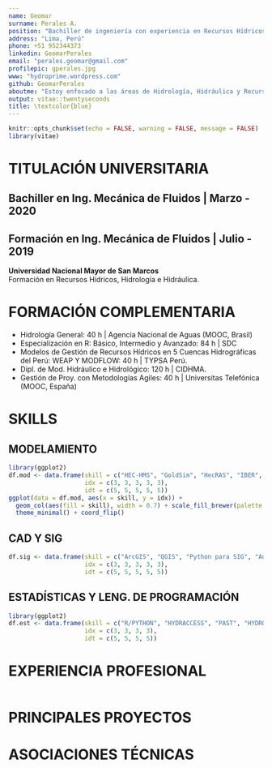 ```yaml
---
name: Geomar
surname: Perales A.
position: "Bachiller de ingeniería con experiencia en Recursos Hídricos"
address: "Lima, Perú"
phone: +51 952344373
linkedin: GeomarPerales
email: "perales.geomar@gmail.com"
profilepic: gperales.jpg
www: "hydroprime.wordpress.com"
github: GeomarPerales
aboutme: "Estoy enfocado a las áreas de Hidrología, Hidráulica y Recursos Hídricos."
output: vitae::twentyseconds
title: \textcolor{blue}
---
```


```r
knitr::opts_chunk$set(echo = FALSE, warning = FALSE, message = FALSE)
library(vitae)
```

# TITULACIÓN UNIVERSITARIA

## Bachiller en Ing. Mecánica de Fluidos | Marzo - 2020

## Formación en Ing. Mecánica de Fluidos | Julio - 2019
**Universidad Nacional Mayor de San Marcos**  
Formación en Recursos Hídricos, Hidrología e Hidráulica.

# FORMACIÓN COMPLEMENTARIA

* Hidrología General: 40 h | Agencia Nacional de Aguas (MOOC, Brasil)
* Especialización en R: Básico, Intermedio y Avanzado: 84 h | SDC
* Modelos de Gestión de Recursos Hídricos en 5 Cuencas Hidrográficas del Perú: WEAP Y MODFLOW: 40 h | TYPSA Perú.
* Dipl. de Mod. Hidráulico e Hidrológico: 120 h | CIDHMA.
* Gestión de Proy. con Metodologías Agiles: 40 h | Universitas Telefónica (MOOC, España)

# SKILLS
## MODELAMIENTO
```r
library(ggplot2)
df.mod <- data.frame(skill = c("HEC-HMS", "GoldSim", "HecRAS", "IBER", "WEAP"),
                     idx = c(3, 3, 3, 3, 3),
                     idt = c(5, 5, 5, 5, 5))
ggplot(data = df.mod, aes(x = skill, y = idx)) +
  geom_col(aes(fill = skill), width = 0.7) + scale_fill_brewer(palette = "Paired") +
  theme_minimal() + coord_flip()
```

## CAD Y SIG
```r
df.sig <- data.frame(skill = c("ArcGIS", "QGIS", "Python para SIG", "AutoCAD", "Civil 3D"),
                     idx = c(3, 3, 3, 3, 3),
                     idt = c(5, 5, 5, 5, 5))
```

## ESTADÍSTICAS Y LENG. DE PROGRAMACIÓN
```r
library(ggplot2)
df.est <- data.frame(skill = c("R/PYTHON", "HYDRACCESS", "PAST", "HYDROGNOMON"),
                     idx = c(3, 3, 3, 3),
                     idt = c(5, 5, 5, 5))

```

\newpage
# EXPERIENCIA PROFESIONAL

```r

```


\newpage
# PRINCIPALES PROYECTOS


\newpage
# ASOCIACIONES TÉCNICAS



